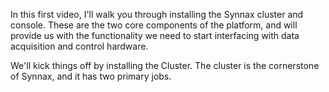 In this first video, I'll walk you through installing the Synnax cluster and console.
These are the two core components of the platform, and will provide us with the
functionality we need to start interfacing with data acquisition and control hardware.

We'll kick things off by installing the Cluster. The cluster is the cornerstone of
Synnax, and it has two primary jobs.
